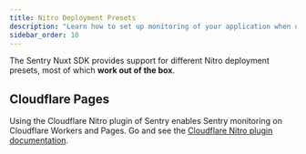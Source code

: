 ```yaml
---
title: Nitro Deployment Presets
description: "Learn how to set up monitoring of your application when using different Nitro deployment presets."
sidebar_order: 10
---
```


The Sentry Nuxt SDK provides support for different Nitro deployment presets, most of which **work out of the box**.

## Cloudflare Pages

Using the Cloudflare Nitro plugin of Sentry enables Sentry monitoring on Cloudflare Workers and Pages. Go and see the [Cloudflare Nitro plugin documentation](/platforms/javascript/guides/cloudflare/frameworks/nuxt).
